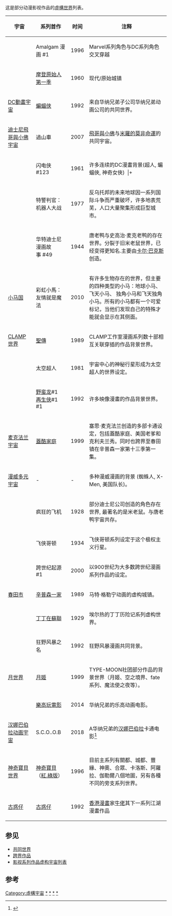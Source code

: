 这是部分动漫影视作品的[[虛構世界|虛構世界]]列表。

{| class="wikitable sortable" style="margin-bottom: 10px;"
! 宇宙
! 系列首作
!时间
!注释
|-
| {{Internal link helper/en|Amalgam宇宙|Amalgam Comics}}
| Amalgam 漫画 #1
| 1996
|Marvel系列角色与DC系列角色交叉穿越<br>
|-
| {{Internal link helper/en|基岩|Bedrock_(The_Flintstones)}}
|[[摩登原始人|摩登原始人第一季]]
| 1960
| 现代/原始城镇 
|-
| [[DC動畫宇宙|DC動畫宇宙]]
| [[蝙蝠侠_(动画影集)|蝙蝠侠]] 
| 1992
|来自华纳兄弟子公司华纳兄弟动画公司的共同世界。<br>
 
|-
|[[飛哥與小佛|迪士尼飛哥與小佛宇宙]]
|過山車 
|2007
|[[飛哥與小佛|飛哥與小佛]]与[[米羅的莫非命運|米羅的莫非命運]]的共同宇宙。<br>
|-
|{{Internal link helper/en|DC多元宇宙|Multiverse_(DC_Comics)}}
|  闪电侠 #123
|1961
|许多连续的DC漫畫背景(超人, 蝙蝠俠, 神奇女俠) 
|+
| [[DC宇宙动画原创电影|DC宇宙动画原创电影]]（英语：DC Universe Animated Original Movies）
| [[超人：世界末日|超人：世界末日]]
|2007
|华纳DC出品的不同宇宙观的动画电影
|-
| {{Le|特警世界|Dredd's World}}
|特警判官：机器人大战
| 1977
|反乌托邦的未来地球因一系列国际斗争而严重破坏，许多地表荒芜，人口大量聚集形成巨型城市。
|-
|{{Internal link helper/en|迪士尼唐老鸭宇宙|Donald Duck universe}} 
|华特迪士尼漫画故事 #49<br>
|1944
|唐老鸭与史高治·麦克老鸭的存在世界。分裂于旧米老鼠世界，已经变得更知名.主要由[[卡尔·巴克斯|卡尔·巴克斯]]创造。
|-
| [[彩虹小馬：友情就是魔法|小马国]]
| 彩虹小馬：友情就是魔法
|2010
|有许多生物存在的世界，但主要的四种类型的小马：地球小马、 飞天小马、 独角小马和飞天独角小马。所有的小马都有一个可爱标记，当他们发现自己的特殊才能就会显示在其侧面。
|-
| [[CLAMP|CLAMP世界]]
| [[聖傳_(漫畫)|聖傳]] 
| 1989
|CLAMP工作室漫画系列数十部相互关联穿插的作品背景世界。<br>
|-
| {{Internal link helper/en|埃坦尼亚|Eternia}}
| 太空超人 
| 1981
|宇宙中心的神秘行星形成为太空超人的世界设定。<br>
|-
| {{Internal link helper/en|映像宇宙|Image Universe}}
|[[野蛮龙|野蛮龙]]#1 <br>[[再生侠|再生侠]]#1 <br>{{Le|無敵少俠|Youngblood_(comics)}}#1<br>
|1992
|许多映像漫畫的作品背景世界。<br>
|-
| [[塞思·麦克法兰|麦克法兰宇宙]]
|[[蓋酷家庭|蓋酷家庭]]
| 1999
|塞思·麦克法兰创造的多部卡通设定，包括蓋酷家庭、美国老爹和克利夫兰秀。同时也跨界至春田镇在辛普森一家第十三季第一集。<br>
|-
| [[漫威多元宇宙|漫威多元宇宙]]
| -
| - 
|多种漫威漫画的背景 (蜘蛛人, X-Men, 美国队长)。 
|-
|{{Internal link helper/en|迪士尼米老鼠宇宙|Mickey Mouse universe}}
| 疯狂的飞机
| 1928
|部分迪士尼公司创造的角色存在世界, 最著名的是米老鼠。与唐老鸭宇宙共存。
|-
| {{Internal link helper/en|蒙戈星球|Mongo (fictional planet)}}
| 飞侠哥顿
| 1934
| 飞侠哥顿系列设定于这个极权主义行星。
|-
| {{Le|印记宇宙|Sigilverse}}
|跨世纪起源#1 
|2000
| 以900世纪为大多数跨世纪漫画系列作品的设定。
|-
| [[春田镇_(辛普森一家)|春田市]]
| [[辛普森一家|辛普森一家]] 
|1989
| 马特·格勒宁动画的虚构城镇。
|-
|{{Internal link helper/en|丁丁宇宙|Settings_in_The_Adventures_of_Tintin#Fictional_settings_in_The_Adventures_of_Tintin}}
|[[丁丁在苏联|丁丁在蘇聯]] 
| 1929
|埃尔热的丁丁历险记系列虚构世界。<br>
|-
| {{Le|狂野风暴宇宙|Wildstorm Universe}}
| 狂野风暴之名
|1992
|狂野风暴漫画共同背景。
|-
| [[TYPE-MOON|月世界]]
| [[月姬|月姬]] 
|1999
|TYPE-MOON社团部分作品的背景世界（月姬、空之境界、fate系列、魔法使之夜等）。<br>
|-
| {{Le|乐高共同宇宙|The_Lego_Movie#Expanded_Franchise}}
| [[樂高玩電影|樂高玩電影]]
| 2014
|华纳兄弟的乐高动画电影。
|-
| [[漢納巴伯拉動畫|汉娜巴伯拉动画宇宙]]
|  S.C.O..O.B
| 2018
| A华纳兄弟的[[漢納巴伯拉動畫|汉娜巴伯拉]]卡通电影<ref>{{Cite web |url=http://www.ew.com/article/2016/04/12/scooby-doo-reboot-hanna-barbera-warner-bros |title=存档副本 |access-date=2016-04-25 |archive-date=2021-10-28 |archive-url=https://web.archive.org/web/20211028180948/https://ew.com/article/2016/04/12/scooby-doo-reboot-hanna-barbera-warner-bros/ |dead-url=no }}</ref>
|-
| [[神奇寶貝世界|神奇寶貝世界]]
| [[神奇寶貝|神奇寶貝]]（[[神奇寶貝_紅·綠|紅.綠版]]）
| 1996
| 目前主系列有關都、城都、豐緣、神奧、合眾、卡洛斯、阿羅拉、伽勒爾八個地圖，另有各種不同的旁支系列世界。
|-
| [[古惑仔|古惑仔]]
| [[古惑仔|古惑仔]]
| 1992
| [[香港漫畫|香港漫畫]]家[[牛佬|牛佬]]其下一系列江湖漫畫作品
|}

== 参见 ==
*[[共同世界|共同世界]]
*[[跨界作品|跨界作品]]
*[[影视系列作品虚构宇宙列表|影视系列作品虚构宇宙列表]]

== 参考 ==
{{Reflist}}
[[Category:虛構宇宙|Category:虛構宇宙]]
[[Category:虛構世界背景作品|*]]
[[Category:虛構地方|*]]
[[Category:虛構事物列表|*]]
[[Category:地名列表|*]]